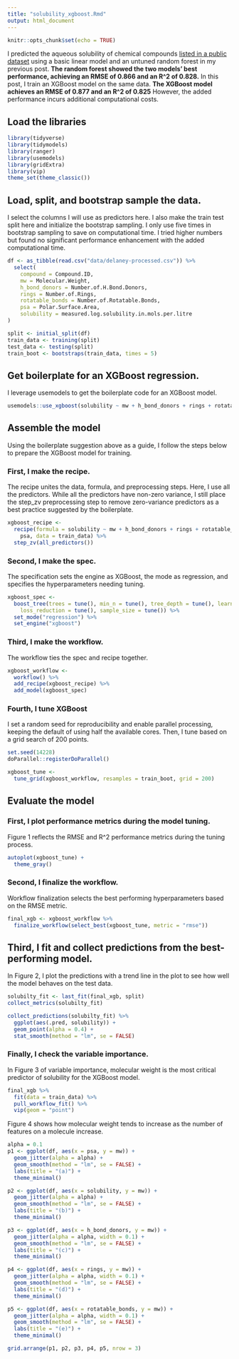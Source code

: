 ```yaml
---
title: "solubility_xgboost.Rmd"
output: html_document
---
```


```r
knitr::opts_chunk$set(echo = TRUE)
```

I predicted the aqueous solubility of chemical compounds [listed in a public dataset](https://github.com/deepchem/deepchem/blob/master/datasets/delaney-processed.csv) using a basic linear model and an untuned random forest in my previous post. **The random forest showed the two models' best performance, achieving an RMSE of 0.866 and an R^2 of 0.828.** In this post, I train an XGBoost model on the same data. **The XGBoost model achieves an RMSE of 0.877 and an R^2 of 0.825** However, the added performance incurs additional computational costs.

## Load the libraries

```r
library(tidyverse)
library(tidymodels)
library(ranger)
library(usemodels)
library(gridExtra)
library(vip)
theme_set(theme_classic())
```

## Load, split, and bootstrap sample the data.

I select the columns I will use as predictors here. I also make the train test split here and initialize the bootstrap sampling. I only use five times in bootstrap sampling to save on computational time. I tried higher numbers but found no significant performance enhancement with the added computational time.

``` r
df <- as_tibble(read.csv("data/delaney-processed.csv")) %>%
  select(
    compound = Compound.ID, 
    mw = Molecular.Weight, 
    h_bond_donors = Number.of.H.Bond.Donors, 
    rings = Number.of.Rings, 
    rotatable_bonds = Number.of.Rotatable.Bonds, 
    psa = Polar.Surface.Area, 
    solubility = measured.log.solubility.in.mols.per.litre
)

split <- initial_split(df)
train_data <- training(split)
test_data <- testing(split)
train_boot <- bootstraps(train_data, times = 5)
```

## Get boilerplate for an XGBoost regression.

I leverage usemodels to get the boilerplate code for an XGBoost model.

```r
usemodels::use_xgboost(solubility ~ mw + h_bond_donors + rings + rotatable_bonds + psa, data = train_data)
```

## Assemble the model

Using the boilerplate suggestion above as a guide, I follow the steps below to prepare the XGBoost model for training.

### First, I make the recipe.

The recipe unites the data, formula, and preprocessing steps. Here, I use all the predictors. While all the predictors have non-zero variance, I still place the step_zv preprocessing step to remove zero-variance predictors as a best practice suggested by the boilerplate.

```r
xgboost_recipe <- 
  recipe(formula = solubility ~ mw + h_bond_donors + rings + rotatable_bonds + 
    psa, data = train_data) %>% 
  step_zv(all_predictors()) 
```

### Second, I make the spec.

The specification sets the engine as XGBoost, the mode as regression, and specifies the hyperparameters needing tuning.

```r
xgboost_spec <- 
  boost_tree(trees = tune(), min_n = tune(), tree_depth = tune(), learn_rate = tune(), 
    loss_reduction = tune(), sample_size = tune()) %>% 
  set_mode("regression") %>% 
  set_engine("xgboost") 
```

### Third, I make the workflow.

The workflow ties the spec and recipe together.

```r
xgboost_workflow <- 
  workflow() %>% 
  add_recipe(xgboost_recipe) %>% 
  add_model(xgboost_spec) 
```

### Fourth, I tune XGBoost

I set a random seed for reproducibility and enable parallel processing, keeping the default of using half the available cores. Then, I tune based on a grid search of 200 points.

```r
set.seed(14228)
doParallel::registerDoParallel()

xgboost_tune <-
  tune_grid(xgboost_workflow, resamples = train_boot, grid = 200)
```

## Evaluate the model

### First, I plot performance metrics during the model tuning.

Figure 1 reflects the RMSE and R^2 performance metrics during the tuning process.

```r
autoplot(xgboost_tune) +
  theme_gray()
```

### Second, I finalize the workflow.

Workflow finalization selects the best performing hyperparameters based on the RMSE metric.

```r
final_xgb <- xgboost_workflow %>%
  finalize_workflow(select_best(xgboost_tune, metric = "rmse"))
```

## Third, I fit and collect predictions from the best-performing model.

In Figure 2, I plot the predictions with a trend line in the plot to see how well the model behaves on the test data.

```r
solubilty_fit <- last_fit(final_xgb, split)
collect_metrics(solubilty_fit)
```

```r
collect_predictions(solubilty_fit) %>%
  ggplot(aes(.pred, solubility)) +
  geom_point(alpha = 0.4) +
  stat_smooth(method = "lm", se = FALSE)
```

### Finally, I check the variable importance.

In Figure 3 of variable importance, molecular weight is the most critical predictor of solubility for the XGBoost model.

```r
final_xgb %>%
  fit(data = train_data) %>%
  pull_workflow_fit() %>%
  vip(geom = "point")
```

Figure 4 shows how molecular weight tends to increase as the number of features on a molecule increase.

``` r
alpha = 0.1
p1 <- ggplot(df, aes(x = psa, y = mw)) +
  geom_jitter(alpha = alpha) +
  geom_smooth(method = "lm", se = FALSE) +
  labs(title = "(a)") +
  theme_minimal()

p2 <- ggplot(df, aes(x = solubility, y = mw)) +
  geom_jitter(alpha = alpha) +
  geom_smooth(method = "lm", se = FALSE) +
  labs(title = "(b)") +
  theme_minimal()

p3 <- ggplot(df, aes(x = h_bond_donors, y = mw)) +
  geom_jitter(alpha = alpha, width = 0.1) +
  geom_smooth(method = "lm", se = FALSE) +
  labs(title = "(c)") +
  theme_minimal()

p4 <- ggplot(df, aes(x = rings, y = mw)) +
  geom_jitter(alpha = alpha, width = 0.1) +
  geom_smooth(method = "lm", se = FALSE) +
  labs(title = "(d)") +
  theme_minimal()

p5 <- ggplot(df, aes(x = rotatable_bonds, y = mw)) +
  geom_jitter(alpha = alpha, width = 0.1) +
  geom_smooth(method = "lm", se = FALSE) +
  labs(title = "(e)") +
  theme_minimal()

grid.arrange(p1, p2, p3, p4, p5, nrow = 3)
```

